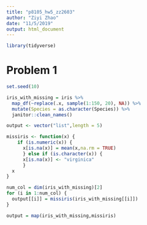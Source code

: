 ```yaml
---
title: "p8105_hw5_zz2603"
author: "Ziyi Zhao"
date: "11/5/2019"
output: html_document
---
```


```r
library(tidyverse)

```


# Problem 1
```r
set.seed(10)

iris_with_missing = iris %>% 
  map_df(~replace(.x, sample(1:150, 20), NA)) %>%
  mutate(Species = as.character(Species)) %>% 
  janitor::clean_names()

output <- vector("list",length = 5)

missiris <- function(x) {
    if (is.numeric(x)) {
      x[is.na(x)] = mean(x,na.rm = TRUE)
      } else if (is.character(x)) {
      x[is.na(x)] <- "virginica"
      }
  x
}

num_col = dim(iris_with_missing)[2]
for (i in 1:num_col) {
  output[[i]] = missiris(iris_with_missing[[i]])
}

output = map(iris_with_missing,missiris)

```



```r

```


